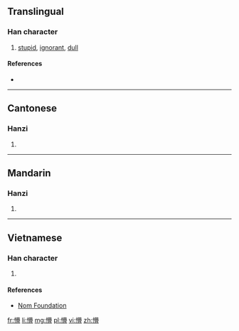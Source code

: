 ==Translingual==

===Han character===
{{Han char|rn=61|rad=心|as=16|sn=19|four=9406<sub>2</sub>|canj=心廿田山 (PTWU)|ids=⿰[[忄]][[瞢]]}}

# [[stupid]], [[ignorant]], [[dull]]

====References====
* {{Han ref|kx=0408.120|dkj=11451|dj=0749.120|hdz=42367.010|uh=61F5|ud=25077|bh=C36A|bd=50026}}

----

==Cantonese==

===Hanzi===
{{yue-hanzi|jyut=[[mung2]], [[mung4]], [[mung5]]|y=mung2, mung4, mung5}}

# {{defn|lang=yue|sort=心16}}

----

==Mandarin==

===Hanzi===
{{cmn-hanzi|pin=[[měng]] ([[meng3]])|wg=meng<sup>3</sup>}}

# {{defn|lang=cmn|sort=心16}}

----

==Vietnamese==

===Han character===
{{vi-readings|rs=心16| hanviet = mộng}}

# {{defn|lang=vi|sort=心16}}

====References====
*[http://nomfoundation.org/common/nom_details.php?codepoint=61f5 Nom Foundation]

[[fr:懵]]
[[li:懵]]
[[mg:懵]]
[[pl:懵]]
[[vi:懵]]
[[zh:懵]]